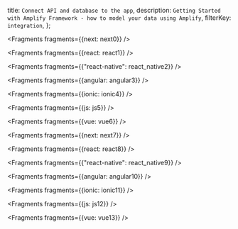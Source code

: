   title: `Connect API and database to the app`,
  description: `Getting Started with Amplify Framework - how to model your data using Amplify`,
  filterKey: `integration`,
};


<Fragments fragments={{next: next0}} />


<Fragments fragments={{react: react1}} />


  <Fragments fragments={{"react-native": react_native2}} />


<Fragments fragments={{angular: angular3}} />


<Fragments fragments={{ionic: ionic4}} />


<Fragments fragments={{js: js5}} />


<Fragments fragments={{vue: vue6}} />


<Fragments fragments={{next: next7}} />


<Fragments fragments={{react: react8}} />


  <Fragments fragments={{"react-native": react_native9}} />


<Fragments fragments={{angular: angular10}} />


<Fragments fragments={{ionic: ionic11}} />


<Fragments fragments={{js: js12}} />


<Fragments fragments={{vue: vue13}} />

